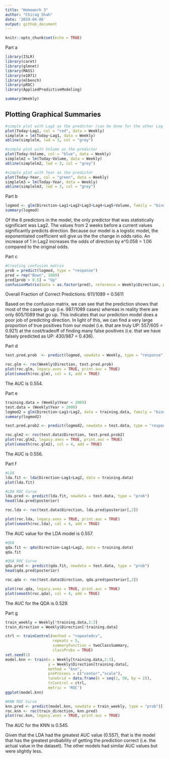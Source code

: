 ```yaml
---
title: "Homework 3"
author: "Chirag Shah"
date: '2019-04-06'
output: github_document
---
```


```r
knitr::opts_chunk$set(echo = TRUE)
```

Part a

```r
library(ISLR)
library(caret)
library(glmnet)
library(MASS)
library(e1071)
library(mlbench)
library(pROC)
library(AppliedPredictiveModeling)

summary(Weekly)
```

## Plotting Graphical Summaries

```r
#simple plot with Lag1 as the predictor (can be done for the other Lag variables)
plot(Today~Lag1, col = "red", data = Weekly)
simplelm = lm(Today~Lag1, data = Weekly)
abline(simplelm, lwd = 3, col = "grey")

#simple plot with Volume as the predictor
plot(Today~Volume, col = "blue", data = Weekly)
simplelm2 = lm(Today~Volume, data = Weekly)
abline(simplelm2, lwd = 3, col = "grey")

#simple plot with Year as the predictor
plot(Today~Year, col = "green", data = Weekly)
simplelm3 = lm(Today~Year, data = Weekly)
abline(simplelm3, lwd = 3, col = "grey")
```

Part b 

```r
logmod <- glm(Direction~Lag1+Lag2+Lag3+Lag4+Lag5+Volume, family = "binomial", data = Weekly)
summary(logmod)
```

Of the 6 predictors in the model, the only predictor that was statistically significant was Lag2. The values from 2 weeks before a current values significantly predicts direction. Because our model is a logistic model, the exponentiated coefficient will give us the the change in odds ratio. An increase of 1 in Lag2 increases the odds of direction by e^0.058 = 1.06 compared to the original odds.

Part c

```r
#Creating confusion matrix
prob = predict(logmod, type = "response")
pred = rep("Down", 1089)
pred[prob > 0.5] = "Up"
confusionMatrix(data = as.factor(pred), reference = Weekly$Direction, positive = "Down")
```

Overall Fraction of Correct Predictions: 611/1089 = 0.5611

Based on the confusion matrix, we can see that the prediction shows that most of the cases go up (i.e. 987/1089 cases) whereas in reality there are only 605/1089 that go up. This indicates that our prediction model does a poor job of predicting direction. In light of this, we can find a very large proportion of true positives from our model (i.e. that are truly UP: 557/605 = 0.921) at the cost/tradeoff of finding many false positives (i.e. that we have falsely predicted as UP: 430/987 = 0.436). 

Part d

```r
test.pred.prob  <- predict(logmod, newdata = Weekly, type = "response")

roc.glm <- roc(Weekly$Direction, test.pred.prob)
plot(roc.glm, legacy.axes = TRUE, print.auc = TRUE)
plot(smooth(roc.glm), col = 4, add = TRUE)
```

The AUC is 0.554.

Part e

```r
training.data = (Weekly$Year < 2009)
test.data = (Weekly$Year > 2008)
logmod2 = glm(Direction~Lag1+Lag2, data = training.data, family = "binomial")
summary(logmod2)
```

```r
test.pred.prob2 <- predict(logmod2, newdata = test.data, type = "response")

roc.glm2 <- roc(test.data$Direction, test.pred.prob2)
plot(roc.glm2, legacy.axes = TRUE, print.auc = TRUE)
plot(smooth(roc.glm2), col = 4, add = TRUE)
```

The AUC is 0.556.

Part f

```r
#LDA
lda.fit <- lda(Direction~Lag1+Lag2, data = training.data)
plot(lda.fit)
```

```r
#LDA ROC Curve
lda.pred <- predict(lda.fit, newdata = test.data, type = "prob")
head(lda.pred$posterior)

roc.lda <- roc(test.data$Direction, lda.pred$posterior[,2])

plot(roc.lda, legacy.axes = TRUE, print.auc = TRUE)
plot(smooth(roc.lda), col = 4, add = TRUE)
```

The AUC value for the LDA model is 0.557.

```r
#QDA
qda.fit <- qda(Direction~Lag1+Lag2, data = training.data)
qda.fit
```

```r
#QDA ROC Curve
qda.pred <- predict(qda.fit, newdata = test.data, type = "prob")
head(qda.pred$posterior)

roc.qda <- roc(test.data$Direction, qda.pred$posterior[,2])

plot(roc.qda, legacy.axes = TRUE, print.auc = TRUE)
plot(smooth(roc.qda), col = 4, add = TRUE)
```

The AUC for the QDA is 0.529. 

Part g

```r
train_weekly = Weekly[!training.data,2:3]
train_direction = Weekly$Direction[!training.data]

ctrl <- trainControl(method = "repeatedcv",
                     repeats = 5,
                     summaryFunction = twoClassSummary,
                     classProbs = TRUE)
set.seed(1)
model.knn <- train(x = Weekly[training.data,2:3],
                   y = Weekly$Direction[training.data],
                   method = "knn",
                   preProcess = c("center","scale"),
                   tuneGrid = data.frame(k = seq(1, 50, by = 2)),
                   trControl = ctrl,
                   metric = 'ROC')
ggplot(model.knn)
```

```r
#KNN ROC Curve
knn.pred <- predict(model.knn, newdata = train_weekly, type = "prob")[,2]
roc.knn <- roc(train_direction, knn.pred)
plot(roc.knn, legacy.axes = TRUE, print.auc = TRUE)
```

The AUC for the KNN is 0.545. 

Given that the LDA had the greatest AUC value (0.557), that is the model that has the greatest probability of getting the prediction correct (i.e. the actual value in the dataset). The other models had similar AUC values but were slightly less. 